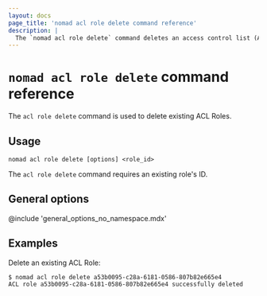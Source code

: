 ```yaml
---
layout: docs
page_title: 'nomad acl role delete command reference'
description: |
  The `nomad acl role delete` command deletes an access control list (ACL) role.
---
```


# `nomad acl role delete` command reference

The `acl role delete` command is used to delete existing ACL Roles.

## Usage

```plaintext
nomad acl role delete [options] <role_id>
```

The `acl role delete` command requires an existing role's ID.

## General options

@include 'general_options_no_namespace.mdx'

## Examples

Delete an existing ACL Role:

```shell-session
$ nomad acl role delete a53b0095-c28a-6181-0586-807b82e665e4
ACL role a53b0095-c28a-6181-0586-807b82e665e4 successfully deleted
```
